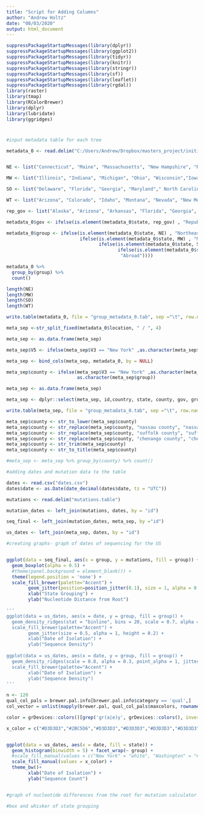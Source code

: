 ```yaml
---
title: "Script for Adding Columns"
author: "Andrew Holtz"
date: "08/03/2020"
output: html_document
---
```


```r
suppressPackageStartupMessages(library(dplyr))
suppressPackageStartupMessages(library(ggplot2))
suppressPackageStartupMessages(library(tidyr))
suppressPackageStartupMessages(library(knitr))
suppressPackageStartupMessages(library(stringr))
suppressPackageStartupMessages(library(sf))
suppressPackageStartupMessages(library(leaflet))
suppressPackageStartupMessages(library(rgdal))
library(raster)
library(tmap)
library(RColorBrewer)
library(dplyr)
library(lubridate)
library(ggridges)

```

#
```r

#input metadata table for each tree

metadata_0 <- read.delim("C:/Users/Andrew/Dropbox/masters_project/initial_maps/metadata_0.tab")


NE <- list("Connecticut", "Maine", "Massachusetts", "New Hampshire", "Rhode Island", "Vermont", "New Jersey","New York", "Pennsylvania")

MW <- list("Illinois", "Indiana", "Michigan", "Ohio", "Wisconsin","Iowa", "Kansas", "Minnesota", "Missouri", "Nebraska", "North Dakota", "South Dakota")

SO <- list("Delaware", "Florida", "Georgia", "Maryland"," North Carolina", "South Carolina", "Virginia", "District of Columbia", "West Virginia", "Alabama", "Kentucky", "Mississippi", "Tennessee", "Arkansas", "Louisiana", "Oklahoma","Texas")

WT <- list("Arizona", "Colorado", "Idaho", "Montana", "Nevada", "New Mexico", "Utah", "Wyoming", "Alaska", "California", "Hawaii", "Oregon","Washington")

rep_gov <- list("Alaska", "Arizona", "Arkansas", "Florida", "Georgia", "Idaho", "Indiana", "Iowa", "Massachusetts", "Maryland", "Mississippi", "Missouri", "Nebraska", "New Hampshire", "North Dakota", "Ohio", "Oklahoma", "South Carolina", "South Dakota", "Tennessee", "Texas", "Utah", "Vermont", "West Virginia", "Wyoming")

metadata_0$gov <- ifelse(is.element(metadata_0$state, rep_gov) , "Republican","Democrat")

metadata_0$group <- ifelse(is.element(metadata_0$state, NE) , "Northeast",
                           ifelse(is.element(metadata_0$state, MW) , "Midwest",
                                  ifelse(is.element(metadata_0$state, SO) , "South",
                                         ifelse(is.element(metadata_0$state, WT) , "West",
                                          "Abroad"))))

metadata_0 %>% 
  group_by(group) %>% 
  count()

length(NE)
length(MW)
length(SO)
length(WT)

write.table(metadata_0, file = "group_metadata_0.tab", sep ="\t", row.names = FALSE)

meta_sep <-str_split_fixed(metadata_0$location, " / ", 4)

meta_sep <- as.data.frame(meta_sep)

meta_sep$V5 <- ifelse(meta_sep$V3 == "New York" ,as.character(meta_sep$V4), "outside_NY")

meta_sep <- bind_cols(meta_sep, metadata_0, by = NULL)

meta_sep$county <- ifelse(meta_sep$V3 == "New York" ,as.character(meta_sep$V4),
                          as.character(meta_sep$group))

meta_sep <- as.data.frame(meta_sep)

meta_sep <- dplyr::select(meta_sep, id,country, state, county, gov, group)

write.table(meta_sep, file = "group_metadata_0.tab", sep ="\t", row.names = FALSE)

```

```r

meta_sep$county <- str_to_lower(meta_sep$county)
meta_sep$county <- str_replace(meta_sep$county, "nassau county", "nassau")
meta_sep$county <- str_replace(meta_sep$county, "suffolk county", "suffolk")
meta_sep$county <- str_replace(meta_sep$county, "chenango county", "chenango")
meta_sep$county <- str_trim(meta_sep$county)
meta_sep$county <- str_to_title(meta_sep$county)

#meta_sep <- meta_sep %>% group_by(county) %>% count() 

```

```r
#adding dates and mutation data to the table  

dates <- read.csv("dates.csv")
dates$date <- as.Date(date_decimal(dates$date, tz = "UTC"))

mutations <- read.delim("mutations.table")

mutation_dates <- left_join(mutations, dates, by = "id")

seq_final <- left_join(mutation_dates, meta_sep, by ="id")

us_dates <- left_join(meta_sep, dates, by = "id")

#creating graphs- graph of dates of sequencing for the US


ggplot(data = seq_final, aes(x = group, y = mutations, fill = group)) + 
  geom_boxplot(alpha = 0.5) +
  #theme(panel.background = element_blank()) +
  theme(legend.position = 'none') +
  scale_fill_brewer(palette="Accent") +
        geom_jitter(position=position_jitter(0.1), size = 1, alpha = 0.1) +
        xlab("State Grouping") +
        ylab("Nucleotide Distance from Root")

'''
ggplot(data = us_dates, aes(x = date, y = group, fill = group)) +
  geom_density_ridges(stat = "binline", bins = 20, scale = 0.7, alpha = 0.2) +
  scale_fill_brewer(palette="Accent") +
        geom_jitter(size = 0.5, alpha = 1, height = 0.2) +
        xlab("Date of Isolation") +
        ylab("Sequence Density")
  
ggplot(data = us_dates, aes(x = date, y = group, fill = group)) +
  geom_density_ridges(scale = 0.8, alpha = 0.3, point_alpha = 1, jittered_points = TRUE, point_size = 0.3) +
  scale_fill_brewer(palette="Accent") +
        xlab("Date of Isolation") +
        ylab("Sequence Density")
'''

n <- 120
qual_col_pals = brewer.pal.info[brewer.pal.info$category == 'qual',]
col_vector = unlist(mapply(brewer.pal, qual_col_pals$maxcolors, rownames(qual_col_pals)))

color = grDevices::colors()[grep('gr(a|e)y', grDevices::colors(), invert = T)]

x_color = c("#D3D3D3","#2BC5D6","#D3D3D3","#D3D3D3","#D3D3D3","#D3D3D3","#D3D3D3","#D3D3D3","#D3D3D3","#D3D3D3","#D3D3D3","#D3D3D3","#D3D3D3","#D3D3D3","#D3D3D3","#D3D3D3","#D3D3D3","#D3D3D3","#D3D3D3","#E02E5C","#D3D3D3","#D3D3D3","#D3D3D3","#D3D3D3","#D3D3D3","#D3D3D3","#475195","#1BA473","#C7D62B","#D3D3D3")


ggplot(data = us_dates, aes(x = date, fill = state)) +
  geom_histogram(binwidth = 5) + facet_wrap(~ group) +
  #scale_fill_manual(values = c("New York" = "white", "Washington" = "#E08214"))+
  scale_fill_manual(values = x_color) +
  theme_bw()+
        xlab("Date of Isolation") +
        ylab("Sequence Count")


#graph of nucleotide differences from the root for mutation calculator

#box and whisker of state grouping




```
